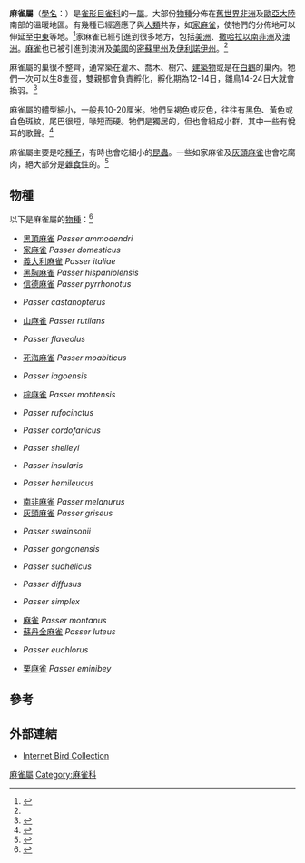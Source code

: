 {{Automatic Taxobox
| name = 麻雀屬<br>''Passer''
| image = Passer melanurus (2 males).jpg
| image_width = 250px
| image_caption = [[南非麻雀|南非麻雀]] ''Passer melanurus''
| taxon=Passer
| authority = [[馬蒂蘭·雅克·布里松|Brisson]], 1760
| diversity_link = #物種
| diversity = 约37种
| synonyms =
* ''Pyrgita'' Cuvier, 1817
* ''Corospiza'' Bonaparte, 1850
* ''Auripasser'' Bonaparte, 1851
* ''Sorella'' Hartlaub, 1880
* ''Ammopasser'' Zarudny, 1880
}}

'''麻雀屬'''（[[學名|學名]]：{{lang|la|''Passer''}}）是[[雀形目|雀形目]][[雀科|雀科]]的一[[屬|屬]]。大部份[[物種|物種]]分佈在[[舊世界|舊世界]][[非洲|非洲]]及[[歐亞大陸|歐亞大陸]]南部的溫暖地區。有幾種已經適應了與[[人類|人類]]共存，如[[家麻雀|家麻雀]]，使牠們的分佈地可以伸延至[[中東|中東]]等地。<ref name="dist-changes">{{cite book en|last=Summers-Smith|first=J. D.|contribution=Changes in distribution and habitat utilisation by members of the genus ''Passer''|pages=11–29|title=Granivorous birds in the agricultural landscape|editors=Pinowski, J.; and Summers-Smith, J. D.|year=1990|publisher=Pánstwowe Wydawnictom Naukowe|location=Warszawa|id=ISBN 83-01-08460-X}}</ref>家麻雀已經引進到很多地方，包括[[美洲|美洲]]、[[撒哈拉以南非洲|撒哈拉以南非洲]]及[[澳洲|澳洲]]。[[麻雀|麻雀]]也已被引進到澳洲及[[美國|美國]]的[[密蘇里州|密蘇里州]]及[[伊利諾伊州|伊利諾伊州]]。<ref name="dist-changes"/>

麻雀屬的巢很不整齊，通常築在灌木、喬木、樹穴、[[建築物|建築物]]或是在[[白鸛|白鸛]]的巢內。牠們一次可以生8隻蛋，雙親都會負責孵化，孵化期為12-14日，雛鳥14-24日大就會換羽。<ref>{{cite book en|year=2001|contribution=Old World Sparrows|title=The Sibley Guide to Bird Life and Behaviour|publisher=Christopher Helm|location=London|first=Kathleen|last=Groschupf|pages=562–4|id=ISBN 0-7136-6250-6|editors=Elphick, Chris; Dunning, Jr., John B.; Sibley, David}}</ref>

麻雀屬的體型細小，一般長10-20厘米。牠們呈褐色或灰色，往往有黑色、黃色或白色斑紋，尾巴很短，喙短而硬。牠們是獨居的，但也會組成小群，其中一些有悅耳的歌聲。<ref>{{cite book en|last=Clement|first=Peter|last2=Harris|first2=Alan|last3=Davis|first3=John|title = Finches and Sparrows: an Identification Guide|publisher=Princeton University Press|year=1993|location=Princeton, New Jersey|id=ISBN 0-691-03424-9}}</ref>

麻雀屬主要是吃[[種子|種子]]，有時也會吃細小的[[昆蟲|昆蟲]]。一些如家麻雀及[[灰頭麻雀|灰頭麻雀]]也會吃腐肉，絕大部分是[[雜食性|雜食性]]的。<ref name="Summers253–255">{{Cite book en|last=Summers-Smith|first=J. Denis|title=The Sparrows|publisher=T. & A. D. Poyser|year=1988|location=Calton, Staffs, England|id=ISBN 0-85661-048-8}}</ref>

== 物種 ==
以下是麻雀屬的[[物種|物種]]：<ref>{{cite book en|first=J. Denis|last=Summers-Smith|editors=del Hoyo, Josep; Elliott, Andrew; Christie, David|contribution=Family Passeridae (Old World Sparrows)|title=Handbook of the Birds of the World. Volume 14: Bush-shrikes to Old World Sparrows|year=2009|location=Barcelona|publisher=Lynx Edicions|id=ISBN 978-84-96553-50-7}}</ref>

* [[黑頂麻雀|黑頂麻雀]] ''Passer ammodendri''
* [[家麻雀|家麻雀]] ''Passer domesticus''
* [[義大利麻雀|義大利麻雀]] ''Passer italiae''
* [[黑胸麻雀|黑胸麻雀]] ''Passer hispaniolensis''
* [[信德麻雀|信德麻雀]] ''Passer pyrrhonotus''
* {{le|索馬里麻雀|Passer castanopterus}} ''Passer castanopterus''
* [[山麻雀|山麻雀]] ''Passer rutilans''
* {{le|黃腹麻雀|Passer flaveolus}} ''Passer flaveolus''
* [[死海麻雀|死海麻雀]] ''Passer moabiticus''
* {{le|棕背麻雀|Passer iagoensis}} ''Passer iagoensis''
* [[棕麻雀|棕麻雀]] ''Passer motitensis''
* {{le|肯亞麻雀|Passer rufocinctus}} ''Passer rufocinctus''
* {{le|柯爾多凡麻雀|Passer cordofanicus}} ''Passer cordofanicus''
* {{le|雪氏麻雀|Passer shelleyi}} ''Passer shelleyi''
* {{le|索島麻雀|Passer insularis}} ''Passer insularis''
* {{le|中東麻雀|Passer hemileucus}} ''Passer hemileucus''
* [[南非麻雀|南非麻雀]] ''Passer melanurus''
* [[灰頭麻雀|灰頭麻雀]] ''Passer griseus''
* {{le|斯氏麻雀|Passer swainsonii}} ''Passer swainsonii''
* {{le|鸚嘴麻雀|Passer gongonensis}} ''Passer gongonensis''
* {{le|東非麻雀|Passer suahelicus}} ''Passer suahelicus''
* {{le|南非灰頭麻雀|Passer diffusus}} ''Passer diffusus''
* {{le|漠麻雀|Passer simplex}} ''Passer simplex''
* [[麻雀|麻雀]] ''Passer montanus''
* [[蘇丹金麻雀|蘇丹金麻雀]] ''Passer luteus''
* {{le|阿拉伯金麻雀|Passer euchlorus}} ''Passer euchlorus''
* [[栗麻雀|栗麻雀]] ''Passer eminibey''

== 參考 ==
{{commons category|Passer}}
{{reflist}}

== 外部連結 ==
* [http://ibc.lynxeds.com/family/old-world-sparrows-passeridae Internet Bird Collection] {{Wayback|url=http://ibc.lynxeds.com/family/old-world-sparrows-passeridae |date=20160314093316 }}
{{Taxonbar|from=Q28753}}

[[Category:麻雀屬|]]
[[Category:麻雀科|Category:麻雀科]]
